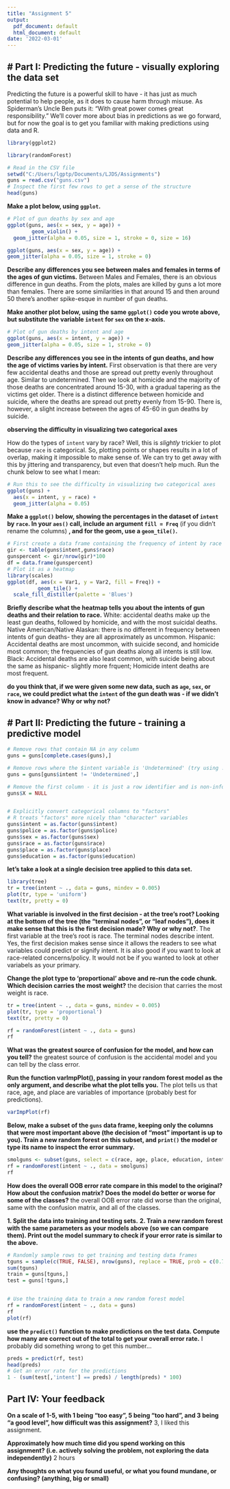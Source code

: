 ---
title: "Assignment 5"
output:
  pdf_document: default
  html_document: default
date: '2022-03-01'
---

# Part I: Predicting the future - visually exploring the data set
---

Predicting the future is a powerful skill to have - it has just as much potential to help people, as it does to cause harm through misuse. As Spiderman's Uncle Ben puts it: "With great power comes great responsibility." We'll cover more about bias in predictions as we go forward, but for now the goal is to get you familiar with making predictions using data and R.


```{r}
library(ggplot2)
```

```{r}
library(randomForest)
```

```{r}
# Read in the CSV file
setwd("C:/Users/lgptp/Documents/LJDS/Assignments")
guns = read.csv("guns.csv")
# Inspect the first few rows to get a sense of the structure
head(guns)
```

 **Make a plot below, using `ggplot`.** 

```{r}
# Plot of gun deaths by sex and age
ggplot(guns, aes(x = sex, y = age)) +
        geom_violin() +
  geom_jitter(alpha = 0.05, size = 1, stroke = 0, size = 16)  
```
```{r}
ggplot(guns, aes(x = sex, y = age)) +
geom_jitter(alpha = 0.05, size = 1, stroke = 0)  

```

**Describe any differences you see between males and females in terms of the ages of gun victims.**
Between Males and Females, there is an obvious difference in gun deaths. From the plots, males are killed by guns a lot more than females. There are some similarities in that around 15 and then around 50 there's another spike-esque in number of gun deaths. 

**Make another plot below, using the same `ggplot()` code you wrote above, but substitute the variable `intent` for `sex` on the x-axis.**

```{r}
# Plot of gun deaths by intent and age
ggplot(guns, aes(x = intent, y = age)) +
geom_jitter(alpha = 0.05, size = 1, stroke = 0) 
```

**Describe any differences you see in the intents of gun deaths, and how the age of victims varies by intent.** 
First observation is that there are very few accidental deaths and those are spread out pretty evenly throughout age. Similar to undetermined. Then we look at homicide and the majority of those deaths are concentrated around 15-30, with a gradual tapering as the victims get older. There is a distinct difference between homicide and suicide, where the deaths are spread out pretty evenly from 15-90. There is, however, a slight increase between the ages of 45-60 in gun deaths by suicide.

**observing the difficulty in visualizing two categorical axes**

How do the types of `intent` vary by race? Well, this is *slightly* trickier to plot because `race` is categorical. So, plotting points or shapes results in a lot of overlap, making it impossible to make sense of. We can try to get away with this by jittering and transparency, but even that doesn't help much. Run the chunk below to see what I mean:

```{r}
# Run this to see the difficulty in visualizing two categorical axes
ggplot(guns) +
  aes(x = intent, y = race) +
  geom_jitter(alpha = 0.05)
```
 **Make a `ggplot()` below, showing the percentages in the dataset of `intent` by `race`. In your `aes()` call, include an argument `fill = Freq`** (if you didn't rename the columns) **, and for the geom, use a `geom_tile()`.** 

```{r}
# First create a data frame containing the frequency of intent by race
gir <- table(guns$intent,guns$race)
gunspercent <- gir/nrow(gir)*100 
df = data.frame(gunspercent)
# Plot it as a heatmap
library(scales)
ggplot(df, aes(x = Var1, y = Var2, fill = Freq)) + 
          geom_tile() +
  scale_fill_distiller(palette = 'Blues')

```

**Briefly describe what the heatmap tells you about the intents of gun deaths and their relation to race.**
White: accidental deaths make up the least gun deaths, followed by homicide, and with the most suicidal deaths. Native American/Native Alaskan: there is no different in frequency between intents of gun deaths- they are all approximately as uncommon. Hispanic: Accidental deaths are most uncommon, with suicide second, and homicide most common; the frequencies of gun deaths along all intents is still low. Black: Accidental deaths are also least common, with suicide being about the same as hispanic- slightly more frquent; Homicide intent deaths are most frequent. 

**do you think that, if we were given some new data, such as `age`, `sex`, or `race`, we could predict what the `intent` of the gun death was - if we didn't know in advance? Why or why not?**


# Part II: Predicting the future - training a predictive model
---

```{r}
# Remove rows that contain NA in any column
guns = guns[complete.cases(guns),]

# Remove rows where the $intent variable is 'Undetermined' (try using !=)
guns = guns[guns$intent != 'Undetermined',]

# Remove the first column - it is just a row identifier and is non-informative
guns$X = NULL


# Explicitly convert categorical columns to "factors"
# R treats "factors" more nicely than "character" variables
guns$intent = as.factor(guns$intent)
guns$police = as.factor(guns$police)
guns$sex = as.factor(guns$sex)
guns$race = as.factor(guns$race)
guns$place = as.factor(guns$place)
guns$education = as.factor(guns$education)

```

**let's take a look at a single decision tree applied to this data set.**

```{r}
library(tree)
tr = tree(intent ~ ., data = guns, mindev = 0.005)
plot(tr, type = 'uniform')
text(tr, pretty = 0)
```

 **What variable is involved in the first decision - at the tree's root? Looking at the bottom of the tree (the "terminal nodes", or "leaf nodes"), does it make sense that this is the first decision made? Why or why not?**. 
The first variable at the tree's root is race. The terminal nodes describe intent. Yes, the first decision makes sense since it allows the readers to see what variables could predict or signify intent. It is also good if you want to look at race-related concerns/policy. It would not be if you wanted to look at other variabels as your primary. 
 
 **Change the plot type to 'proportional' above and re-run the code chunk. Which decision carries the most weight?**
 the decision that carries the most weight is race. 
 
```{r}
tr = tree(intent ~ ., data = guns, mindev = 0.005)
plot(tr, type = 'proportional')
text(tr, pretty = 0)
```

```{r}
rf = randomForest(intent ~ ., data = guns)
rf
```

**What was the greatest source of confusion for the model, and how can you tell?**
the greatest source of confusion is the accidental model and you can tell by the class error.

**Run the function varImpPlot(), passing in your random forest model as the only argument, and describe what the plot tells you.** 
The plot tells us that race, age, and place are variables of importance (probably best for predictions).

```{r}
varImpPlot(rf)
```

**Below, make a subset of the `guns` data frame, keeping only the columns that were most important above (the decision of "most" important is up to you). Train a new random forest on this subset, and `print()` the model or type its name to inspect the error summary.**

```{r}
smolguns <- subset(guns, select = c(race, age, place, education, intent))
rf = randomForest(intent ~ ., data = smolguns)
rf
```

**How does the overall OOB error rate compare in this model to the original? How about the confusion matrix? Does the model do better or worse for some of the classes?**
the overall OOB error rate did worse than the original, same with the confusion matrix, and all of the classes.

**1. Split the data into training and testing sets.** 
**2. Train a new random forest with the same parameters as your models above (so we can compare them). Print out the model summary to check if your error rate is similar to the above.**

```{r}
# Randomly sample rows to get training and testing data frames
tguns = sample(c(TRUE, FALSE), nrow(guns), replace = TRUE, prob = c(0.7, 0.3))
sum(tguns)
train = guns[tguns,]
test = guns[!tguns,]


# Use the training data to train a new random forest model
rf = randomForest(intent ~ ., data = guns)
rf
plot(rf)
```

**use the `predict()` function to make predictions on the test data. Compute how many are correct out of the total to get your overall error rate.**
I probably did something wrong to get this number...
``` {r}
preds = predict(rf, test)
head(preds)
# Get an error rate for the predictions
1 - (sum(test[,'intent'] == preds) / length(preds) * 100)
```

## Part IV: Your feedback

**On a scale of 1-5, with 1 being “too easy”, 5 being “too hard”, and 3 being “a good level”, how difficult was this assignment?**
3, I liked this assignment.

**Approximately how much time did you spend working on this assignment? (i.e. actively solving the problem, not exploring the data independently)**
2 hours

**Any thoughts on what you found useful, or what you found mundane, or confusing? (anything, big or small)**
